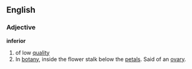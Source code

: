 ==English==
===Adjective===
'''inferior'''
#of low [[quality]]
#In [[botany]], inside the flower stalk below the [[petal]]s. Said of an [[ovary]].